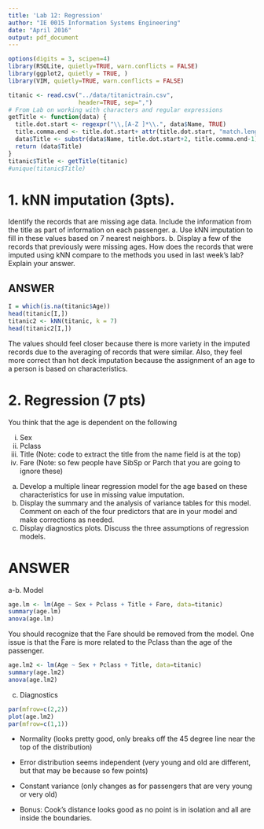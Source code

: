 ```yaml
---
title: 'Lab 12: Regression'
author: "IE 0015 Information Systems Engineering"
date: "April 2016"
output: pdf_document
---
```


```r
options(digits = 3, scipen=4)
library(RSQLite, quietly=TRUE, warn.conflicts = FALSE)
library(ggplot2, quietly = TRUE, )
library(VIM, quietly=TRUE, warn.conflicts = FALSE)

titanic <- read.csv("../data/titanictrain.csv",
                    header=TRUE, sep=",")
# From Lab on working with characters and regular expressions
getTitle <- function(data) {
  title.dot.start <- regexpr("\\,[A-Z ]*\\.", data$Name, TRUE)
  title.comma.end <- title.dot.start+ attr(title.dot.start, "match.length")-1
  data$Title <- substr(data$Name, title.dot.start+2, title.comma.end-1)
  return (data$Title)
}  
titanic$Title <- getTitle(titanic)
#unique(titanic$Title)  
```

# 1.  kNN imputation (3pts).

Identify the records that are missing age data.  Include the information from the title as part of information on each passenger.
  a. Use kNN imputation to fill in these values based on 7 nearest neighbors.
  b. Display a few of the records that previously were  missing ages.  How does the records that were imputed using kNN compare to the methods you used in last week's lab? Explain your answer.

ANSWER
------
```r
I = which(is.na(titanic$Age))
head(titanic[I,])
titanic2 <- kNN(titanic, k = 7)
head(titanic2[I,])
```
The values should feel closer because there is more variety in the imputed records due to the averaging of records that were similar.
Also, they feel more correct than hot deck imputation because the assignment of an age to a person is based on characteristics.

# 2. Regression (7 pts)

You think that the age is dependent on the following

  i.  Sex
  ii.  Pclass
  iii.  Title (Note: code to extract the title from the name field is at the top)
  iv.  Fare
(Note: so few people have SibSp or Parch that you are going to ignore these)

  a.  Develop a multiple linear regression model for the age based on these characteristics for use in missing value imputation.
  b.  Display the summary and the analysis of variance tables for this model. Comment on each of the four predictors that are in your model and make corrections as needed.
  c.  Display diagnostics plots. Discuss the three assumptions of regression models.
  
ANSWER
======

a-b. Model
```r
age.lm <- lm(Age ~ Sex + Pclass + Title + Fare, data=titanic)
summary(age.lm)
anova(age.lm)
```

You should recognize that the Fare should be removed from the model. One issue is that the Fare is more related to the Pclass than the age of the passenger.

```r
age.lm2 <- lm(Age ~ Sex + Pclass + Title, data=titanic)
summary(age.lm2)
anova(age.lm2)
```
c.  Diagnostics
```r
par(mfrow=c(2,2))
plot(age.lm2)
par(mfrow=c(1,1))
```

-  Normality (looks pretty good, only breaks off the 45 degree line near the top of the distribution)
-  Error distribution seems independent (very young and old are different, but that may be because so few points)
-  Constant variance (only changes as for passengers that are   very young or very old)

-  Bonus: Cook's distance looks good as no point is in isolation and all are inside the boundaries.
